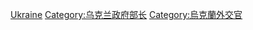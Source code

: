[[Category:各國外交首長|Ukraine]]
[[Category:乌克兰政府部长|Category:乌克兰政府部长]]
[[Category:烏克蘭外交官|Category:烏克蘭外交官]]
